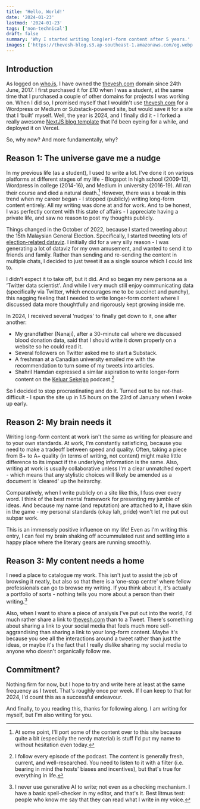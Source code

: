 ```yaml
---
title: 'Hello, World!'
date: '2024-01-23'
lastmod: '2024-01-23'
tags: ['non-technical']
draft: false
summary: 'Why I started writing long(er)-form content after 5 years.'
images: ['https://thevesh-blog.s3.ap-southeast-1.amazonaws.com/og.webp']
---
```


## Introduction

As logged on [who.is](https://who.is/whois/thevesh.com), I have owned the [thevesh.com](#) domain since 24th June, 2017. I first purchased it for £10 when I was a student, at the same time that I purchased a couple of other domains for projects I was working on. When I did so, I promised myself that I wouldn't use [thevesh.com](#) for a Wordpress or Medium or Substack-powered site, but would save it for a site that I ‘built' myself. Well, the year is 2024, and I finally did it - I forked a really awesome [NextJS blog template](https://github.com/timlrx/tailwind-nextjs-starter-blog) that I'd been eyeing for a while, and deployed it on Vercel.

So, why now? And more fundamentally, why?

<TOCInline toc={props.toc} exclude="Introduction" />

## Reason 1: The universe gave me a nudge

In my previous life (as a student), I used to write a lot. I've done it on various platforms at different stages of my life - Blogspot in high school (2009-13), Wordpress in college (2014-16), and Medium in university (2016-19). All ran their course and died a natural death.[^1] However, there was a break in this trend when my career began - I stopped (publicly) writing long-form content entirely. All my writing was done at and for work. And to be honest, I was perfectly content with this state of affairs - I appreciate having a private life, and saw no reason to post my thoughts publicly.

Things changed in the October of 2022, because I started tweeting about the 15th Malaysian General Election. Specifically, I started tweeting lots of [election-related dataviz](https://twitter.com/Thevesh/status/1585248940425105409). I initially did for a very silly reason - I was generating a lot of dataviz for my own amusement, and wanted to send it to friends and family. Rather than sending and re-sending the content in multiple chats, I decided to just tweet it as a single source which I could link to.

I didn't expect it to take off, but it did. And so began my new persona as a ‘Twitter data scientist'. And while I very much still enjoy communicating data (specifically via Twitter, which encourages me to be succinct and punchy), this nagging feeling that I needed to write longer-form content where I discussed data more thoughtfully and rigorously kept growing inside me.

In 2024, I received several 'nudges' to finally get down to it, one after another:
- My grandfather (Nanaji), after a 30-minute call where we discussed blood donation data, said that I should write it down properly on a website so he could read it.
- Several followers on Twitter asked me to start a Substack.
- A freshman at a Canadian university emailed me with the recommendation to turn some of my tweets into articles.
- Shahril Hamdan expressed a similar aspiration to write longer-form content on the [Keluar Sekejap](https://www.youtube.com/@keluarsekejap) podcast.[^2]

So I decided to stop procrastinating and do it. Turned out to be not-that-difficult - I spun the site up in 1.5 hours on the 23rd of January when I woke up early.

## Reason 2: My brain needs it

Writing long-form content at work isn't the same as writing for pleasure and to your own standards. At work, I'm constantly satisficing, because you need to make a tradeoff between speed and quality. Often, taking a piece from B+ to A+ quality (in terms of writing, not content) might make little difference to its impact if the underlying information is the same. Also, writing at work is usually collaborative unless I'm a clear unmatched expert - which means that any stylistic choices will likely be amended as a document is ‘cleared' up the heirarchy.

Comparatively, when I write publicly on a site like this, I fuss over every word. I think of the best mental framework for presenting my jumble of ideas. And because my name (and reputation) are attached to it, I have skin in the game - my personal standards (okay lah, pride) won't let me put out subpar work.

This is an immensely positive influence on my life! Even as I'm writing this entry, I can feel my brain shaking off accummulated rust and settling into a happy place where the literary gears are running smoothly.

## Reason 3: My content needs a home

I need a place to catalogue my work. This isn't just to assist the job of browsing it neatly, but also so that there is a ‘one-stop centre' where fellow professionals can go to browse my writing. If you think about it, it's actually a portfolio of sorts - nothing tells you more about a person than their writing.[^3]

Also, when I want to share a piece of analysis I've put out into the world, I'd much rather share a link to [thevesh.com](#reason-3-my-content-needs-a-home) than to a Tweet. There's something about sharing a link to your social media that feels much more self-aggrandising than sharing a link to your long-form content. Maybe it's because you see all the interactions around a tweet rather than just the ideas, or maybe it's the fact that I really dislike sharing my social media to anyone who doesn't organically follow me. 

## Commitment?

Nothing firm for now, but I hope to try and write here at least at the same frequency as I tweet. That's roughly once per week. If I can keep to that for 2024, I'd count this as a successful endeavour.

And finally, to you reading this, thanks for following along. I am writing for myself, but I'm also writing for you.

[^1]: At some point, I'll port some of the content over to this site because quite a bit (especially the nerdy material) is stuff I'd put my name to without hesitation even today.

[^2]: I follow every episode of the podcast. The content is generally fresh, current, and well-researched. You need to listen to it with a filter (i.e. bearing in mind the hosts' biases and incentives), but that's true for everything in life.

[^3]: I never use generative AI to write; not even as a checking mechanism. I have a basic spell-checker in my editor, and that's it. Best litmus test: people who know me say that they can read what I write in my voice.